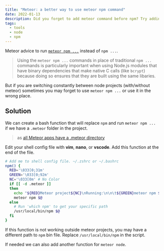 ```yaml
---
title: "Meteor: a better way to use meteor npm command"
date: 2022-01-13
description: Did you forget to add meteor command before npm? Try adding a bash script that will make sure you always run it correctly.
tags:
  - tools
  - node
  - npm
---
```


Meteor advice to run [`meteor npm ...`](https://docs.meteor.com/commandline.html#meteornpm) instead of `npm ...`.

> Using the `meteor npm ...` commands in place of traditional `npm ...` commands is particularly important when using Node.js modules that have binary dependencies that make native C calls (like `bcrypt`) because doing so ensures that they are built using the same libaries.

But if you are switching constantly between node projects (with/without meteor) sometimes you may forget to use `meteor npm ...` or use it in the wrong place.

## Solution

We can create a bash function that will replace `npm` and run `meteor npm ...` if we have a `.meteor` folder in the project.

> as [all Meteor apps have a .meteor directory](https://zodern.me/posts/meteor-local-folder/)

Edit your shell config file with **vim**, **nano**, or **vscode**. Add this function at the end of the file.

```bash
# Add me to shell config file. ~/.zshrc or ~/.bashrc
npm() {
  RED='\033[0;31m'
  GREEN='\033[0;92m'
  NC='\033[0m' # No Color
  if [[ -d .meteor ]]
  then
    echo "${RED}Meteor project${NC}\nRunning:\n\n\t${GREEN}meteor npm $@${NC}\n";
    meteor npm $@
  else
    # Run 'which npm' to get your specific path
    /usr/local/bin/npm $@
  fi
}
```

If this function is not working outside meteor projects, you may have a different path to `npm` bin file. Replace `/usr/local/bin/npm` in the script.

If needed we can also add another function for `meteor node`.
